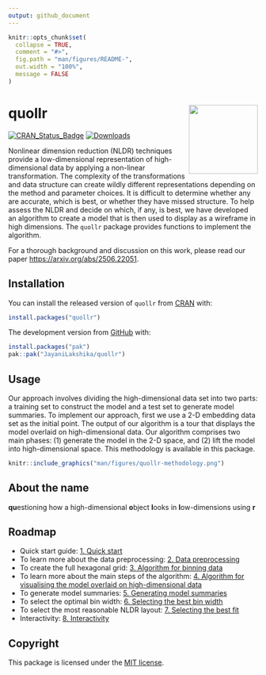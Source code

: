 ```yaml
---
output: github_document
---
```


<!-- README.md is generated from README.Rmd. Please edit that file -->

```r
knitr::opts_chunk$set(
  collapse = TRUE,
  comment = "#>",
  fig.path = "man/figures/README-",
  out.width = "100%",
  message = FALSE
)
```

# quollr <img src="man/figures/logo.png" align="right" height="139" alt="" />

[![CRAN\_Status\_Badge](http://www.r-pkg.org/badges/version/quollr)](https://CRAN.R-project.org/package=quollr)
[![Downloads](http://cranlogs.r-pkg.org/badges/quollr)](https://cran.r-project.org/package=quollr)

Nonlinear dimension reduction (NLDR) techniques provide a low-dimensional representation of high-dimensional data by applying a non-linear transformation. The complexity of the transformations and data structure can create wildly different representations depending on the method and parameter choices. It is difficult to determine whether any are accurate, which is best, or whether they have missed structure. To help assess the NLDR and decide on which, if any, is best, we have developed an algorithm to create a model that is then used to display as a wireframe in high dimensions. The `quollr` package provides functions to implement the algorithm.

For a thorough background and discussion on this work, please read our paper [https://arxiv.org/abs/2506.22051](https://arxiv.org/abs/2506.22051).

## Installation

You can install the released version of `quollr` from [CRAN](https://CRAN.R-project.org) with:

``` r
install.packages("quollr") 
```

The development version from [GitHub](https://github.com/) with:

``` r
install.packages("pak")
pak::pak("JayaniLakshika/quollr")
```

## Usage

Our approach involves dividing the high-dimensional data set into two parts: a training set to construct the model and a test set to generate model summaries. To implement our approach, first we use a 2-D embedding data set as the initial point. The output of our algorithm is a tour that displays the model overlaid on high-dimensional data. Our algorithm comprises two main phases: (1) generate the model in the 2-D space, and (2) lift the model into high-dimensional space. This methodology is available in this package.

```r
knitr::include_graphics("man/figures/quollr-methodology.png")
```

## About the name

**qu**estioning how a high-dimensional **o**bject **l**ooks in **l**ow-dimensions using **r** 

## Roadmap

  * Quick start guide: [1. Quick start](https://jayanilakshika.github.io/quollr/articles/quollr1quickstart.html)
  * To learn more about the data preprocessing: [2. Data preprocessing](https://jayanilakshika.github.io/quollr/articles/quollr2dataprocessing.html)
  * To create the full hexagonal grid: [3. Algorithm for binning data](https://jayanilakshika.github.io/quollr/articles/quollr3hexbin.html)
  * To learn more about the main steps of the algorithm: [4. Algorithm for visualising the model overlaid on high-dimensional data](https://jayanilakshika.github.io/quollr/articles/quollr4algo.html)
  * To generate model summaries: [5. Generating model summaries](https://jayanilakshika.github.io/quollr/articles/quollr5summary.html)
  * To select the optimal bin width: [6. Selecting the best bin width](https://jayanilakshika.github.io/quollr/articles/quollr6bestbinwidth.html)
  * To select the most reasonable NLDR layout: [7. Selecting the best fit](https://jayanilakshika.github.io/quollr/articles/quollr7bestfit.html)
  * Interactivity: [8. Interactivity](https://jayanilakshika.github.io/quollr/articles/quollr8interactivity.html)

## Copyright

This package is licensed under the [MIT license](https://github.com/JayaniLakshika/quollr/tree/main?tab=MIT-2-ov-file). 

